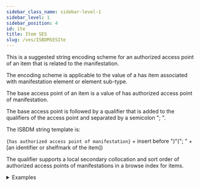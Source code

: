 ```yaml
---
sidebar_class_name: sidebar-level-1
sidebar_level: 1
sidebar_position: 4
id: ite
title: Item SES
slug: /ves/ISBDMSESIte
---
```


<div className="guid">

This is a suggested string encoding scheme for an authorized access point of an item that is related to the manifestation.

The encoding scheme is applicable to the value of a <InLink href="/relationships/1004">has item associated with manifestation</InLink> element or element sub-type.

</div>

<div className="guid">

The base access point of an item is a value of <InLink href="/relationships/1257">has authorized access point of manifestation</InLink>.

The base access point is followed by a qualifier that is added to the qualifiers of the access point and separated by a semicolon "; ".

The ISBDM string template is:

`{has authorized access point of manifestation}` + insert before ")"("; " + [an identifier or shelfmark of the item])

The qualifier supports a local secondary collocation and sort order of authorized access points of manifestations in a browse index for items.

<details>
  <summary>Examples</summary>

  | Relation | Example |
  |----------|----------|
  | has item reproduced by manifestation | "Evangelistarium Marci Maruli Spalatensis (1519; Officina Adamae Petri; svezak; tvrdi uvez; HR-ZaNSK, RIIF-8o-416)" |

  *Full example*: <InLink href="/fullex/fx008">Evangelistarium Marci Maruli Spalatensis (201-; Nacionalna i sveučilišna knjižnica u Zagrebu; online jedinica građe)</InLink>

  ---

  | Relation | Example |
  |----------|----------|
  | has item reproduced by manifestation | "Libar Marca Marula Splichianina Uchomse vsdarsi Istoria Sfete vdouice Judit u versih haruacchi slosena (1522; Mirković, Jerolim; svezak; HR-ZaNSK, RIIC-8o-100 primj. a)" |

  *Full example*: <InLink href="/fullex/fx027">Libar Marca Marula Splichianina Uchomse vsdarsi Istoria Sfete vdouice Judit u versih haruacchi slosena (1522; Mirković, Jerolim ; svezak)</InLink>

  ---

  | Relation | Example |
  |----------|----------|
  | has item that exemplifies manifestation | "Burleska pro klarinet a klavír (1945-03-26; Vostřák, Zbyněk; sheet; Library of Congress Music Division, ML96 .V67 no. 1 case)" |

  *Full example*: <InLink href="/fullex/fx029">Burleska pro klarinet a klavír (1945-03-26; Vostřák, Zbyněk; sheet)</InLink>

</details>
</div>